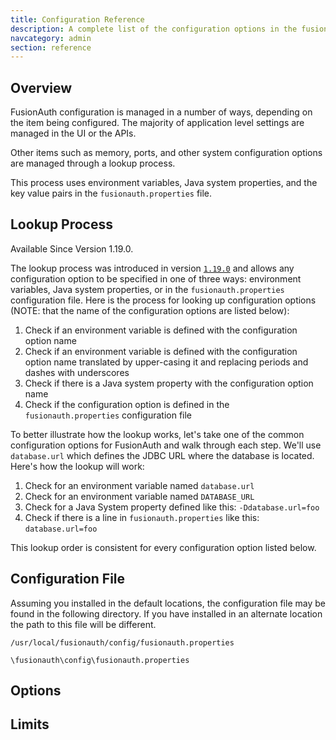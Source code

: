 ```yaml
---
title: Configuration Reference
description: A complete list of the configuration options in the fusionauth.properties file
navcategory: admin
section: reference
---
```


## Overview

FusionAuth configuration is managed in a number of ways, depending on the item being configured. The majority of application level settings are managed in the UI or the APIs. 

Other items such as memory, ports, and other system configuration options are managed through a lookup process. 

This process uses environment variables, Java system properties, and the key value pairs in the `fusionauth.properties` file.

## Lookup Process

<Aside type="version">
Available Since Version 1.19.0.
</Aside>

The lookup process was introduced in version [`1.19.0`](/docs/release-notes/#version-1-19-0) and allows any configuration option to be specified in one of three ways: environment variables, Java system properties, or in the `fusionauth.properties` configuration file. Here is the process for looking up configuration options (NOTE: that the name of the configuration options are listed below):

1. Check if an environment variable is defined with the configuration option name
2. Check if an environment variable is defined with the configuration option name translated by upper-casing it and replacing periods and dashes with underscores
3. Check if there is a Java system property with the configuration option name
4. Check if the configuration option is defined in the `fusionauth.properties` configuration file

To better illustrate how the lookup works, let's take one of the common configuration options for FusionAuth and walk through each step. We'll use `database.url` which defines the JDBC URL where the database is located. Here's how the lookup will work:

1. Check for an environment variable named `database.url`
2. Check for an environment variable named `DATABASE_URL`
3. Check for a Java System property defined like this: `-Ddatabase.url=foo`
4. Check if there is a line in `fusionauth.properties` like this: `database.url=foo`

This lookup order is consistent for every configuration option listed below.

## Configuration File

Assuming you installed in the default locations, the configuration file may be found in the following directory. If you have installed in an alternate location the path to this file will be different.

```text title="Linux and macOS"
/usr/local/fusionauth/config/fusionauth.properties
```

```text title="Windows"
\fusionauth\config\fusionauth.properties
```

## Options

<ConfigurationOptions />

## Limits

<ConfigurationLimits />

